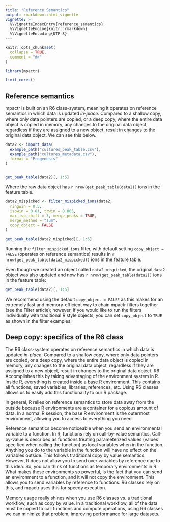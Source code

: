 ```yaml
---
title: "Reference Semantics"
output: rmarkdown::html_vignette
vignette: >
  %\VignetteIndexEntry{reference_semantics}
  %\VignetteEngine{knitr::rmarkdown}
  %\VignetteEncoding{UTF-8}
---
```


```r
knitr::opts_chunk$set(
  collapse = TRUE,
  comment = "#>"
)
```

```r
library(mpactr)
```

```r
limit_cores()
```


## Reference semantics

mpactr is built on an R6 class-system, meaning it operates on reference semantics in which data is updated *in-place*. Compared to a shallow copy, where only data pointers are copied, or a deep copy, where the entire data object is copied in memory, any changes to the original data object, regardless if they are assigned to a new object, result in changes to the original data object. We can see this below.

```r
data2 <- import_data(
  example_path("cultures_peak_table.csv"),
  example_path("cultures_metadata.csv"),
  format = "Progenesis"
)


get_peak_table(data2)[, 1:5]
```

Where the raw data object has `r nrow(get_peak_table(data2))` ions in the feature table. 

```r
data2_mispicked <- filter_mispicked_ions(data2,
  ringwin = 0.5,
  isowin = 0.01, trwin = 0.005,
  max_iso_shift = 3, merge_peaks = TRUE,
  merge_method = "sum",
  copy_object = FALSE
)

get_peak_table(data2_mispicked)[, 1:5]
```

Running the `filter_mispicked_ions` filter, with default setting `copy_object = FALSE` (operates on reference semantics) results in `r nrow(get_peak_table(data2_mispicked))` ions in the feature table.

Even though we created an object called `data2_mispicked`, the original `data2` object was also updated and now has `r nrow(get_peak_table(data2))` ions in the feature table:

```r
get_peak_table(data2)[, 1:5]
```

We recommend using the default `copy_object = FALSE` as this makes for an extremely fast and memory-efficient way to chain mpactr filters together (see the Filter article); however, if you would like to run the filters individually with traditional R style objects, you can set `copy_object` to `TRUE` as shown in the filter examples. 


## Deep copy: specifics of the R6 class

The R6 class-system operates on reference semantics in which data is updated *in-place*. Compared to a shallow copy, where only data pointers are copied, or a deep copy, where the entire data object is copied in memory, any changes to the original data object, regardless if they are assigned to a new object, result in changes to the original data object. R6 Accomplishes this by taking advantaging of the environment system in R. Inside R, everything is created inside a base R environment. This contains all functions, saved variables, libraries, references, etc. Using R6 classes allows us to easily add this functionality to our R package.

In general, R relies on reference semantics to store data away from the outside because R environments are a container for a copious amount of data. In a normal R session, the base R environment is the outermost environment, allowing you to access to everything you need. 

Reference semantics become noticeable when you send an environmental variable to a function. In R, functions rely on call-by-value semantics. Call-by-value is described as functions treating parameterized values (values specified when calling the function) as local variables when in the function. Anything you do to the variable in the function will have no effect on the variables outside. This follows traditional copy by value semantics. However, R does not allow you to send over variables by reference due to this idea. So, you can think of functions as temporary environments in R. What makes these environments so powerful, is the fact that you can send an environment to a function, and it will not copy the environment. This allows you to send variables by reference to functions. R6 classes rely on this, and mpactr uses this for speedy execution.

Memory usage really shines when you use R6 classes vs. a traditional workflow, such as copy by value. In a traditional workflow, all of the data must be copied to call functions and compute operations, using R6 classes we can minimize that problem, improving performance for large datasets.
